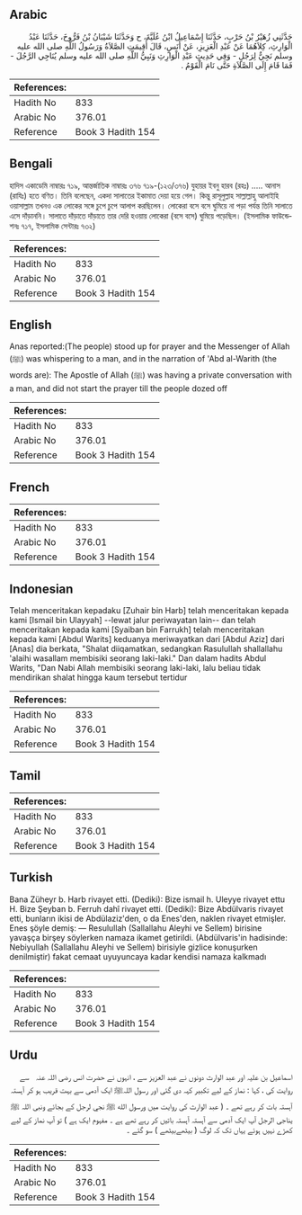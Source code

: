 ## Arabic


<div dir="rtl" lang="ar" style={{fontSize:'larger',backgroundColor:'#f8f9fa',padding:20}}>
حَدَّثَنِي زُهَيْرُ بْنُ حَرْبٍ، حَدَّثَنَا إِسْمَاعِيلُ ابْنُ عُلَيَّةَ، ح وَحَدَّثَنَا شَيْبَانُ بْنُ فَرُّوخَ، حَدَّثَنَا عَبْدُ الْوَارِثِ، كِلاَهُمَا عَنْ عَبْدِ الْعَزِيزِ، عَنْ أَنَسٍ، قَالَ أُقِيمَتِ الصَّلاَةُ وَرَسُولُ اللَّهِ صلى الله عليه وسلم نَجِيٌّ لِرَجُلٍ - وَفِي حَدِيثِ عَبْدِ الْوَارِثِ وَنَبِيُّ اللَّهِ صلى الله عليه وسلم يُنَاجِي الرَّجُلَ - فَمَا قَامَ إِلَى الصَّلاَةِ حَتَّى نَامَ الْقَوْمُ ‏.‏
</div>
<div style={{backgroundColor:'#f8f9fa',padding:20, marginBottom: 10}}><table> <thead> <tr> <th>References:</th> <th></th> </tr> </thead> <tbody><tr><td>Hadith No</td><td>833</td></tr><tr><td>Arabic No</td><td>376.01</td></tr><tr><td>Reference</td><td>Book 3 Hadith 154</td></tr></tbody></table></div>

## Bengali


<div dir="ltr" lang="bn" style={{fontSize:'larger',backgroundColor:'#f8f9fa',padding:20}}>
হাদিস একাডেমি নাম্বারঃ ৭১৯, আন্তর্জাতিক নাম্বারঃ ৩৭৬ ৭১৯-(১২৩/৩৭৬) যুহায়র ইবনু হারব (রহঃ) ..... আনাস (রাযিঃ) হতে বণিত। তিনি বলেছেন, একদা সালাতের ইকামাত দেয়া হয়ে গেল। কিন্তু রাসূলুল্লাহ সাল্লাল্লাহু আলাইহি ওয়াসাল্লাম তখনও এক লোকের সঙ্গে চুপে চুপে আলাপ করছিলেন। লোকেরা বসে বসে ঘুমিয়ে না পড়া পর্যন্ত তিনি সালাতে এসে দাঁড়াননি। সালাতে দাঁড়াতে দাঁড়াতে তার দেরি হওয়ায় লোকেরা (বসে বসে) ঘুমিয়ে পড়েছিল। (ইসলামিক ফাউন্ডেশনঃ ৭১৭, ইসলামিক সেন্টারঃ ৭৩২)
</div>
<div style={{backgroundColor:'#f8f9fa',padding:20, marginBottom: 10}}><table> <thead> <tr> <th>References:</th> <th></th> </tr> </thead> <tbody><tr><td>Hadith No</td><td>833</td></tr><tr><td>Arabic No</td><td>376.01</td></tr><tr><td>Reference</td><td>Book 3 Hadith 154</td></tr></tbody></table></div>

## English


<div dir="ltr" lang="en" style={{fontSize:'larger',backgroundColor:'#f8f9fa',padding:20}}>
Anas reported:(The people) stood up for prayer and the Messenger of Allah (ﷺ) was whispering to a man, and in the narration of 'Abd al-Warith (the words are): The Apostle of Allah (ﷺ) was having a private conversation with a man, and did not start the prayer till the people dozed off
</div>
<div style={{backgroundColor:'#f8f9fa',padding:20, marginBottom: 10}}><table> <thead> <tr> <th>References:</th> <th></th> </tr> </thead> <tbody><tr><td>Hadith No</td><td>833</td></tr><tr><td>Arabic No</td><td>376.01</td></tr><tr><td>Reference</td><td>Book 3 Hadith 154</td></tr></tbody></table></div>

## French


<div dir="ltr" lang="fr" style={{fontSize:'larger',backgroundColor:'#f8f9fa',padding:20}}>

</div>
<div style={{backgroundColor:'#f8f9fa',padding:20, marginBottom: 10}}><table> <thead> <tr> <th>References:</th> <th></th> </tr> </thead> <tbody><tr><td>Hadith No</td><td>833</td></tr><tr><td>Arabic No</td><td>376.01</td></tr><tr><td>Reference</td><td>Book 3 Hadith 154</td></tr></tbody></table></div>

## Indonesian


<div dir="ltr" lang="id" style={{fontSize:'larger',backgroundColor:'#f8f9fa',padding:20}}>
Telah menceritakan kepadaku [Zuhair bin Harb] telah menceritakan kepada kami [Ismail bin Ulayyah] --lewat jalur periwayatan lain-- dan telah menceritakan kepada kami [Syaiban bin Farrukh] telah menceritakan kepada kami [Abdul Warits] keduanya meriwayatkan dari [Abdul Aziz] dari [Anas] dia berkata, "Shalat diiqamatkan, sedangkan Rasulullah shallallahu 'alaihi wasallam membisiki seorang laki-laki." Dan dalam hadits Abdul Warits, "Dan Nabi Allah membisiki seorang laki-laki, lalu beliau tidak mendirikan shalat hingga kaum tersebut tertidur
</div>
<div style={{backgroundColor:'#f8f9fa',padding:20, marginBottom: 10}}><table> <thead> <tr> <th>References:</th> <th></th> </tr> </thead> <tbody><tr><td>Hadith No</td><td>833</td></tr><tr><td>Arabic No</td><td>376.01</td></tr><tr><td>Reference</td><td>Book 3 Hadith 154</td></tr></tbody></table></div>

## Tamil


<div dir="ltr" lang="ta" style={{fontSize:'larger',backgroundColor:'#f8f9fa',padding:20}}>

</div>
<div style={{backgroundColor:'#f8f9fa',padding:20, marginBottom: 10}}><table> <thead> <tr> <th>References:</th> <th></th> </tr> </thead> <tbody><tr><td>Hadith No</td><td>833</td></tr><tr><td>Arabic No</td><td>376.01</td></tr><tr><td>Reference</td><td>Book 3 Hadith 154</td></tr></tbody></table></div>

## Turkish


<div dir="ltr" lang="tr" style={{fontSize:'larger',backgroundColor:'#f8f9fa',padding:20}}>
Bana Züheyr b. Harb rivayet etti. (Dediki): Bize ismail h. Uleyye rivayet ettu H. Bize Şeyban b. Ferruh dahî rivayet etti. (Dediki): Bize Abdülvaris rivayet etti, bunların ikisi de Abdülaziz'den, o da Enes'den, naklen rivayet etmişler. Enes şöyle demiş: — Resulullah (Sallallahu Aleyhi ve Sellem) birisine yavaşça birşey söylerken namaza ikamet getirildi. (Abdülvaris'in hadisinde: Nebiyullah (Sallallahu Aleyhi ve Sellem) birisiyle gizlice konuşurken denilmiştir) fakat cemaat uyuyuncaya kadar kendisi namaza kalkmadı
</div>
<div style={{backgroundColor:'#f8f9fa',padding:20, marginBottom: 10}}><table> <thead> <tr> <th>References:</th> <th></th> </tr> </thead> <tbody><tr><td>Hadith No</td><td>833</td></tr><tr><td>Arabic No</td><td>376.01</td></tr><tr><td>Reference</td><td>Book 3 Hadith 154</td></tr></tbody></table></div>

## Urdu


<div dir="rtl" lang="ur" style={{fontSize:'larger',backgroundColor:'#f8f9fa',padding:20}}>
اسماعیل بن علیہ اور عبد الوارث دونوں نے عبد العزیز سے ، انہوں نے حضرت انس ‌رضی ‌اللہ ‌عنہ ‌ ‌ سے روایت کی ، کہا : نماز کے لیے تکبیر کہہ دی گئی اور رسول اللہﷺ ایک آدمی سے بہت قریب ہو کر آہستہ آہستہ بات کر رہے تھے ۔ ( عبد الوارث کی روایت میں ورسول الله ﷺ نجي لرجل کے بجائے ونبی اللہ ﷺ یناجی الرجل آپ ایک آدمی سے آہستہ آہستہ باتیں کر رہے تھے ہے ۔ مفہوم ایک ہے ) تو آپ نماز کے لیے کھڑے نہیں ہوئے یہاں تک کہ لوگ ( بیٹھےبیٹھے ) سو گئے ۔
</div>
<div style={{backgroundColor:'#f8f9fa',padding:20, marginBottom: 10}}><table> <thead> <tr> <th>References:</th> <th></th> </tr> </thead> <tbody><tr><td>Hadith No</td><td>833</td></tr><tr><td>Arabic No</td><td>376.01</td></tr><tr><td>Reference</td><td>Book 3 Hadith 154</td></tr></tbody></table></div>